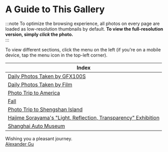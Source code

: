 ---
---

# A Guide to This Gallery


<Flow />

:::note
To optimize the browsing experience, all photos on every page are loaded as low-resolution thumbnails by default. **To view the full-resolution version, simply _click_ the photo.**  
:::

To view different sections, click the menu on the left (if you're on a mobile device, tap the menu icon in the top-left corner).

| Index                                                                                   |
| --------------------------------------------------------------------------------------- |
| [Daily Photos Taken by GFX100S](/docs/daily-photos-taken-by-gfx100s/)                   |
| [Daily Photos Taken by Film](/docs/daily-photos-taken-by-film/)                         |
| [Photo Trip to America](/docs/photo-trip-to-america/)                                   |
| [Fall](/docs/fall/)                                                                     |
| [Photo Trip to Shengshan Island](/docs/photo-trip-to-shengshan-island/)                 |
| [Hajime Sorayama's "Light, Reflection, Transparency" Exhibition](/docs/hajime-sorayama) |
| [Shanghai Auto Museum](/docs/shanghai-auto-museum/)                                     |

Wishing you a pleasant journey. <br />
[Alexander Gu](/me)
